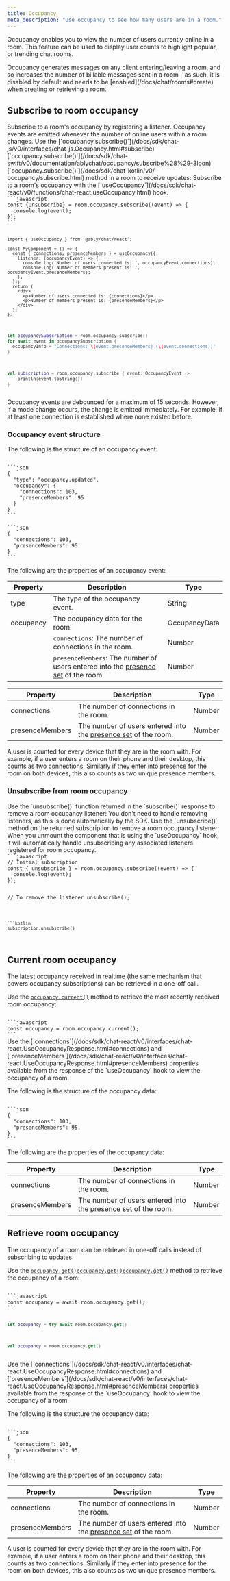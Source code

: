 ```yaml
---
title: Occupancy
meta_description: "Use occupancy to see how many users are in a room."
---
```


Occupancy enables you to view the number of users currently online in a room. This feature can be used to display user counts to highlight popular, or trending chat rooms.

<Aside data-type='note'>
Occupancy generates messages on any client entering/leaving a room, and so increases the number of billable messages sent in a room - as such, it is disabled by default and needs to be [enabled](/docs/chat/rooms#create) when creating or retrieving a room.
</Aside>

## Subscribe to room occupancy <a id="subscribe"/>

<If lang="javascript,swift,kotlin">
Subscribe to a room's occupancy by registering a listener. Occupancy events are emitted whenever the number of online users within a room changes. Use the <If lang="javascript">[`occupancy.subscribe()`](/docs/sdk/chat-js/v0/interfaces/chat-js.Occupancy.html#subscribe)</If><If lang="swift">[`occupancy.subscribe()`](/docs/sdk/chat-swift/v0/documentation/ablychat/occupancy/subscribe%28%29-3loon)</If><If lang="kotlin">[`occupancy.subscribe()`](/docs/sdk/chat-kotlin/v0/-occupancy/subscribe.html)</If> method in a room to receive updates:
</If>

<If lang="react">
Subscribe to a room's occupancy with the [`useOccupancy`](/docs/sdk/chat-react/v0/functions/chat-react.useOccupancy.html) hook.
</If>

<Code>
```javascript
const {unsubscribe} = room.occupancy.subscribe((event) => {
  console.log(event);
});
```

```react
import { useOccupancy } from '@ably/chat/react';

const MyComponent = () => {
  const { connections, presenceMembers } = useOccupancy({
    listener: (occupancyEvent) => {
      console.log('Number of users connected is: ', occupancyEvent.connections);
      console.log('Number of members present is: ', occupancyEvent.presenceMembers);
    },
  });
  return (
    <div>
      <p>Number of users connected is: {connections}</p>
      <p>Number of members present is: {presenceMembers}</p>
    </div>
  );
};
```

```swift
let occupancySubscription = room.occupancy.subscribe()
for await event in occupancySubscription {
  occupancyInfo = "Connections: \(event.presenceMembers) (\(event.connections))"
}
```

```kotlin
val subscription = room.occupancy.subscribe { event: OccupancyEvent ->
    println(event.toString())
}
```
</Code>

<Aside data-type='note'>
Occupancy events are debounced for a maximum of 15 seconds. However, if a mode change occurs, the change is emitted immediately. For example, if at least one connection is established where none existed before.
</Aside>

### Occupancy event structure

The following is the structure of an occupancy event:

<If lang="javascript,react">
<Code>
```json
{
  "type": "occupancy.updated",
  "occupancy": {
    "connections": 103,
    "presenceMembers": 95
  }
}
```
</Code>
</If>

<If lang="swift,kotlin">
<Code>
```json
{
  "connections": 103,
  "presenceMembers": 95
}
```
</Code>
</If>

The following are the properties of an occupancy event:


<If lang="javascript,react">

| Property | Description | Type |
| -------- | ----------- | ---- |
| type | The type of the occupancy event. | String |
| occupancy | The occupancy data for the room. | OccupancyData |
| | `connections`: The number of connections in the room. | Number |
| | `presenceMembers`: The number of users entered into the [presence set](/docs/chat/rooms/presence) of the room. | Number |

</If>

<If lang="kotlin,swift">

| Property | Description | Type |
| -------- | ----------- | ---- |
| connections | The number of connections in the room. | Number |
| presenceMembers | The number of users entered into the [presence set](/docs/chat/rooms/presence) of the room. | Number |

</If>


<Aside data-type='note'>
A user is counted for every device that they are in the room with. For example, if a user enters a room on their phone and their desktop, this counts as two connections. Similarly if they enter into presence for the room on both devices, this also counts as two unique presence members.
</Aside>

### Unsubscribe from room occupancy

<If lang="javascript">
Use the `unsubscribe()` function returned in the `subscribe()` response to remove a room occupancy listener:
</If>

<If lang="swift">
You don't need to handle removing listeners, as this is done automatically by the SDK.
</If>

<If lang="kotlin">
Use the `unsubscribe()` method on the returned subscription to remove a room occupancy listener:
</If>

<If lang="react">
When you unmount the component that is using the `useOccupancy` hook, it will automatically handle unsubscribing any associated listeners registered for room occupancy.
</If>

<If lang="javascript,kotlin">
<Code>
```javascript
// Initial subscription
const { unsubscribe } = room.occupancy.subscribe((event) => {
  console.log(event);
});

// To remove the listener
unsubscribe();
```

```kotlin
subscription.unsubscribe()
```
</Code>
</If>

<If lang="javascript,react">

## Current room occupancy

The latest occupancy received in realtime (the same mechanism that powers occupancy subscriptions) can be retrieved in a one-off call.

<If lang="javascript">

Use the <If lang="javascript">[`occupancy.current()`](/docs/sdk/chat-js/v0/interfaces/chat-js.Occupancy.html#current)</If> method to retrieve the most recently received room occupancy:

<Code>
```javascript
const occupancy = room.occupancy.current();
```
</Code>
</If>

<If lang="react">
Use the [`connections`](/docs/sdk/chat-react/v0/interfaces/chat-react.UseOccupancyResponse.html#connections) and [`presenceMembers`](/docs/sdk/chat-react/v0/interfaces/chat-react.UseOccupancyResponse.html#presenceMembers) properties available from the response of the `useOccupancy` hook to view the occupancy of a room.
</If>


The following is the structure of the occupancy data:

<Code>
```json
{
  "connections": 103,
  "presenceMembers": 95,
}
```
</Code>

The following are the properties of the occupancy data:

| Property | Description | Type |
| -------- | ----------- | ---- |
| connections | The number of connections in the room. | Number |
| presenceMembers | The number of users entered into the [presence set](/docs/chat/rooms/presence) of the room. | Number |

</If>


## Retrieve room occupancy

<If lang="javascript,swift,kotlin">
The occupancy of a room can be retrieved in one-off calls instead of subscribing to updates.

Use the <If lang="javascript">[`occupancy.get()`](/docs/sdk/chat-js/v0/interfaces/chat-js.Occupancy.html#get)</If><If lang="swift">[`occupancy.get()`](/docs/sdk/chat-swift/v0/documentation/ablychat/occupancy/get%28%29)</If><If lang="kotlin">[`occupancy.get()`](/docs/sdk/chat-kotlin/v0/-occupancy/get.html)</If> method to retrieve the occupancy of a room:

<Code>
```javascript
const occupancy = await room.occupancy.get();
```

```swift
let occupancy = try await room.occupancy.get()
```

```kotlin
val occupancy = room.occupancy.get()
```
</Code>
</If>

<If lang="react">
Use the [`connections`](/docs/sdk/chat-react/v0/interfaces/chat-react.UseOccupancyResponse.html#connections) and [`presenceMembers`](/docs/sdk/chat-react/v0/interfaces/chat-react.UseOccupancyResponse.html#presenceMembers) properties available from the response of the `useOccupancy` hook to view the occupancy of a room.
</If>

The following is the structure the occupancy data:

<Code>
```json
{
  "connections": 103,
  "presenceMembers": 95,
}
```
</Code>

The following are the properties of an occupancy data:

| Property | Description | Type |
| -------- | ----------- | ---- |
| connections | The number of connections in the room. | Number |
| presenceMembers | The number of users entered into the [presence set](/docs/chat/rooms/presence) of the room. | Number |

<Aside data-type='note'>
A user is counted for every device that they are in the room with. For example, if a user enters a room on their phone and their desktop, this counts as two connections. Similarly if they enter into presence for the room on both devices, this also counts as two unique presence members.
</Aside>
